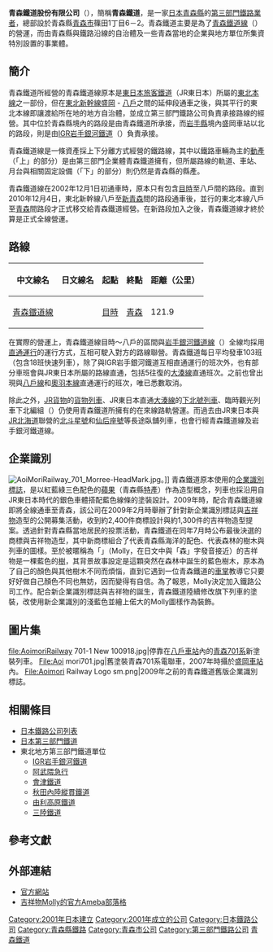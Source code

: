{{noteTA
|G1=Transport
}}
{{About|青森鐵道公司|青森鐵道公司所營運的鐵路線|青森鐵道線}}
{{Infobox Company
|name=青森鐵道<br />{{lang|ja|青い森鉄道}}<br />{{lang|en|Aoimori Railway}}
|logo=File:Aoimori Logo.png
|type=[[株式會社|株式會社]]
|foundation=2001年（[[平成|平成]]13年）5月25日
|location={{JPN}}<br />〒038-0011<br />[[青森縣|青森縣]][[青森市|青森市]]篠田1丁目6－2
|area_served=[[青森縣|青森縣]]
|key_people=
|industry=陸路運輸
|services=鐵路客運
|num_employees=330人
|major_shareholder=[[青森縣|青森縣]] 39,906股（68.80%）<br />[[青森市|青森市]] 4,424股（7.63%）<br />[[八戶市|八戶市]] 3,782股（6.52%）<br />[[三澤市|三澤市]] 568股（0.98%）<br />[[東北町|東北町]] 560股（0.97%）<br />[[奧入瀨町|奧入瀨町]] 492股（0.85%）<br />[[平內町|平內町]] 436股（0.75%）<br />[[南部町_(青森縣)|南部町]] 424股（0.73%）<br />其他4町 868股（1.50%）<br />[[日本貨物鐵道|日本貨物鐵道]] 2,000股（3.45%）<br />{{link-ja|東京中小企業投資育成|東京中小企業投資育成}} 1,000股（1.72%）<br />[[青森銀行|青森銀行]] 600股（1.03%）<br />[[陸奧銀行|陸奧銀行]] 600股（1.03%）<br />{{link-ja|日本風力開發|日本風力開発}} 600股（1.03%）<br />[[東北電力|東北電力]] 400股（0.69%）<br />[[東京電力|東京電力]] 400股（0.69%）<br />其他4家民間企業 940股（1.61%）
|accounting_period=每年3月31日
|website={{url|www.aoimorirailway.com}}
}}
'''青森鐵道股份有限公司'''（{{jpn|j=青い森鉄道|hg=あおいもりてつどう|rm=Aoimori Tetsudō|f=y}}），簡稱'''青森鐵道'''，是一家[[日本|日本]][[青森縣|青森縣]]的[[日本第三部門鐵道|第三部門鐵路業者]]，總部設於青森縣[[青森市|青森市]]篠田1丁目6－2。青森鐵道主要是為了[[青森鐵道線|青森鐵道線]]（{{lang|ja|青い森鉄道線}}）的營運，而由青森縣與鐵路沿線的自治體及一些青森當地的企業與地方單位所集資特別設置的事業體。

==簡介==
青森鐵道所經營的青森鐵道線原本是[[東日本旅客鐵道|東日本旅客鐵道]]（JR東日本）所屬的[[東北本線|東北本線]]之一部份，但在[[東北新幹線|東北新幹線]][[盛岡車站|盛岡]] - [[八戶車站|八戶]]之間的延伸段通車之後，與其平行的東北本線即讓渡給所在地的地方自治體，並成立第三部門鐵路公司負責承接路線的經營。其中位於青森縣境內的路段是由青森鐵道所承接，而[[岩手縣|岩手縣]]境內盛岡車站以北的路段，則是由[[IGR岩手銀河鐵道|IGR岩手銀河鐵道]]（{{lang|ja|IGRいわて銀河鉄道}}）負責承接。

青森鐵道線是一條資產採上下分離方式經營的鐵路線，其中以鐵路車輛為主的[[動產|動產]]（「上」的部分）是由第三部門企業體青森鐵道擁有，但所屬路線的軌道、車站、月台與相關固定設備（「下」的部分）則仍然是青森縣的縣產{{R|Aoimori-Sen}}。

青森鐵道線在2002年12月1日初通車時，原本只有包含[[目時車站|目時]]至八戶間的路段。直到2010年12月4日，東北新幹線八戶至[[新青森車站|新青森]]間的路段通車後，並行的東北本線八戶至[[青森車站|青森]]間路段才正式移交給青森鐵道經營{{R|Timeline}}。在新路段加入之後，青森鐵道線才終於算是正式全線營運。

==路線==
{| class=wikitable
|-
!中文線名
!日文線名
!起點
!終點
!距離（公里）
|-
|[[青森鐵道線|青森鐵道線]]
|{{lang|ja|青い森鉄道線}}
|[[目時站|目時]]
|[[青森站|青森]]
|121.9
|}

在實際的營運上，青森鐵道線目時～八戶的區間與[[岩手銀河鐵道線|岩手銀河鐵道線]]（{{lang|ja|いわて銀河鉄道線}}）全線均採用[[直通運行|直通運行]]的運行方式，互相可駛入對方的路線聯營。青森鐵道每日平均發車103班（包含18班快速列車），除了與IGR岩手銀河鐵道互相直通運行的班次外，也有部分車班會與JR東日本所屬的路線直通，包括5往復的[[大湊線|大湊線]]直通班次。之前也曾出現與[[八戶線|八戶線]]和[[奧羽本線|奧羽本線]]直通運行的班次，唯已悉數取消。

除此之外，[[JR貨物|JR貨物]]的[[貨物列車|貨物列車]]、JR東日本直通[[大湊線|大湊線]]的[[下北號列車|下北號列車]]、臨時觀光列車{{link-ja|Resort翌檜號列車|リゾートあすなろ|Resort翌檜號}}下北編組（{{lang|ja|リゾートあすなろ下北}}）仍使用青森鐵道所擁有的在來線路軌營運。而過去由JR東日本與[[JR北海道|JR北海道]]聯營的[[北斗星號列車|北斗星號]]和[[仙后座號列車|仙后座號]]等長途臥舖列車，也會行經青森鐵道線及岩手銀河鐵道線。

==企業識別==
[[File:AoiMoriRailway_701_Morree-HeadMark.jpg|thumb]]。]]
青森鐵道原本使用的[[企業識別標誌|企業識別標誌]]，是以紅藍綠三色配色的[[蘋果|蘋果]]（青森縣[[特產|特產]]）作為造型概念，列車也採沿用自JR東日本時代的銀色車體搭配藍色線條的塗裝設計。2009年時，配合青森鐵道線即將全線通車至青森，該公司在2009年2月時舉辦了針對新企業識別標誌與[[吉祥物|吉祥物]]造型的公開募集活動，收到約2,400件商標設計與約1,300件的吉祥物造型提案。透過針對青森縣當地居民的投票活動，青森鐵道在同年7月時公布最後決選的商標與吉祥物造型，其中新商標組合了代表青森縣海洋的配色、代表森林的樹木與列車的圖樣。至於被暱稱為「{{lang|ja|モーリー}}」（Molly，在日文中與「森」字發音接近）的吉祥物是一棵藍色的[[樹|樹]]，其背景故事設定是這顆突然在森林中誕生的藍色樹木，原本為了自己的顏色與其他樹木不同而煩惱，直到它遇到一位青森鐵道的[[車掌|車掌]]教導它只要好好做自己顏色不同也無妨，因而變得有自信。為了報恩，Molly決定加入鐵路公司工作{{R|Moorii}}。配合新企業識別標誌與吉祥物的誕生，青森鐵道陸續修改旗下列車的塗裝，改使用新企業識別的淺藍色並繪上偌大的Molly圖樣作為裝飾。

==圖片集==
<gallery>
file:AoimoriRailway 701-1 New 100918.jpg|停靠在[[八戶車站|八戶車站]]內的[[JR東日本701系電聯車|青森701系]]新塗裝列車。
File:Aoi mori701.jpg|舊塗裝青森701系電聯車，2007年時攝於[[盛岡車站|盛岡車站]]內。
File:Aoimori Railway Logo sm.png|2009年之前的青森鐵道舊版企業識別標誌。
</gallery>

==相關條目==
* [[日本鐵路公司列表|日本鐵路公司列表]]
* [[日本第三部門鐵道|日本第三部門鐵道]]
* 東北地方第三部門鐵道單位
** [[IGR岩手銀河鐵道|IGR岩手銀河鐵道]]
** [[阿武隈急行|阿武隈急行]]
** [[會津鐵道|會津鐵道]]
** [[秋田內陸縱貫鐵道|秋田內陸縱貫鐵道]]
** [[由利高原鐵道|由利高原鐵道]]
** [[三陸鐵道|三陸鐵道]]
==參考文獻==
{{Commonscat|Aoimori Railway}}
{{DEFAULTSORT:Aoimori-Tetsudou}}
{{reflist|
<ref name="Moorii">{{cite web|url=http://aoimorirailway.com/molly |language=ja |script-title=ja:青い森鉄道　ロゴマーク＆イメージキャラクター |publisher=青森鐵道官方網站 | date= |accessdate=2016年10月30日}}</ref>

<ref name="Aoimori-Sen">{{cite web |url=http://aoimorirailway.com/aoimori/index.html |language=ja |script-title=ja:青い鉄道線の状況 |publisher=青森鐵道官方網站 |date= |accessdate=2013年2月4日 |deadurl=yes |archiveurl=https://web.archive.org/web/20121002234434/http://aoimorirailway.com/aoimori/index.html |archivedate=2012年10月2日 }}</ref>

<ref name="Timeline">{{cite web |url=http://aoimorirailway.com/aoimori/aoimori02.html |language=ja |script-title=ja:行在来線に係るこれまでの取組み |publisher=青森鐵道官方網站 |date= |accessdate=2013年2月4日 |deadurl=yes |archiveurl=https://web.archive.org/web/20121224033326/http://aoimorirailway.com/aoimori/aoimori02.html |archivedate=2012年12月24日 }}</ref>

}}

==外部連結==
*[https://web.archive.org/web/20090201043248/http://aoimorirailway.com/ 官方網站]{{ja}}
*[http://ameblo.jp/aoimori1204/ 吉祥物Molly的官方Ameba部落格]{{ja}}
{{秋田大眾運輸}}
{{日本第三部門鐵道單位}}
{{Portal bar|日本|鐵路|青森|企業|日本鐵路}}
[[Category:2001年日本建立|Category:2001年日本建立]]
[[Category:2001年成立的公司|Category:2001年成立的公司]]
[[Category:日本鐵路公司|Category:日本鐵路公司]]
[[Category:青森縣鐵路|Category:青森縣鐵路]]
[[Category:青森市公司|Category:青森市公司]]
[[Category:第三部門鐵路公司|Category:第三部門鐵路公司]]
[[Category:青森鐵道|]]